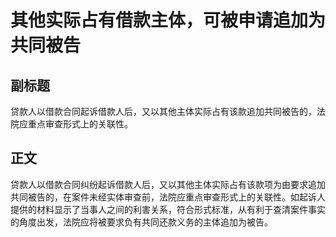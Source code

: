 # 其他实际占有借款主体，可被申请追加为共同被告
## 副标题
贷款人以借款合同起诉借款人后，又以其他主体实际占有该款追加共同被告的，法院应重点审查形式上的关联性。
## 正文
贷款人以借款合同纠纷起诉借款人后，又以其他主体实际占有该款项为由要求追加共同被告的，在案件未经实体审查前，法院应重点审查形式上的关联性。如起诉人提供的材料显示了当事人之间的利害关系，符合形式标准，从有利于查清案件事实的角度出发，法院应将被要求负有共同还款义务的主体追加为被告。